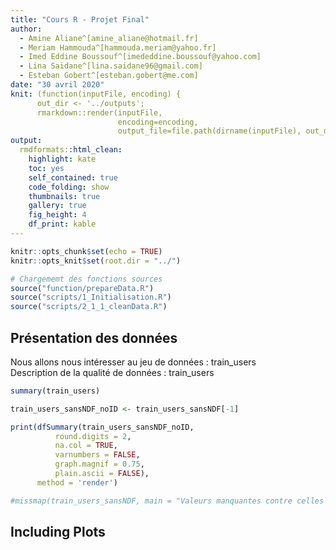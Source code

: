 ```yaml
---
title: "Cours R - Projet Final"
author:
  - Amine Aliane^[amine_aliane@hotmail.fr]
  - Meriam Hammouda^[hammouda.meriam@yahoo.fr]
  - Imed Eddine Boussouf^[imededdine.boussouf@yahoo.com]
  - Lina Saidane^[lina.saidane96@gmail.com]
  - Esteban Gobert^[esteban.gobert@me.com]
date: "30 avril 2020"
knit: (function(inputFile, encoding) { 
      out_dir <- '../outputs';
      rmarkdown::render(inputFile,
                        encoding=encoding, 
                        output_file=file.path(dirname(inputFile), out_dir, 'Rapport_ProjetFinal_R.html')) })
output:
  rmdformats::html_clean:
    highlight: kate
    toc: yes
    self_contained: true
    code_folding: show
    thumbnails: true
    gallery: true
    fig_height: 4
    df_print: kable
---
```


```r
knitr::opts_chunk$set(echo = TRUE)
knitr::opts_knit$set(root.dir = "../")
```

```r
# Chargememt des fonctions sources
source("function/prepareData.R")
source("scripts/1_Initialisation.R")
source("scripts/2_1_1_cleanData.R")
```

## Présentation des données

Nous allons nous intéresser au jeu de données : train_users  
Description de la qualité de données : train_users
```r
summary(train_users)

train_users_sansNDF_noID <- train_users_sansNDF[-1]

print(dfSummary(train_users_sansNDF_noID,
          round.digits = 2,
          na.col = TRUE,
          varnumbers = FALSE,
          graph.magnif = 0.75,
          plain.ascii = FALSE),
      method = 'render')

#missmap(train_users_sansNDF, main = "Valeurs manquantes contre celles observées")
```

## Including Plots

